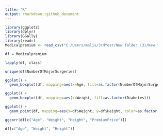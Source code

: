 ```yaml
---
title: "R"
output: rmarkdown::github_document
---
```



```r
library(ggplot2)
library(dplyr)
library(GGally)
library(readr)
Medicalpremium <- read_csv("C:/Users/malis/3rdYear/New folder (3)/New folder/Medicalpremium.csv")

df = Medicalpremium

lapply(df, class)

unique(df$NumberOfMajorSurgeries)

ggplot() +
  geom_boxplot(df, mapping=aes(x=Age, fill=as.factor(NumberOfMajorSurgeries)))

```


```r
ggplot() +
  geom_boxplot(df, mapping=aes(x=Weight, fill=as.factor(Diabetes)))
```


```r
ggplot() +
  geom_point(df, mapping=aes(x=df$Weight, y=df$Height, color=as.factor(df$BloodPressureProblems)))
```


```r
ggcorr(df[c("Age", "Weight", "Height", "PremiumPrice")])
```


```r

df[c("Age", "Weight", "Height")]
```


```r
```


```r
```


```r
```


```r
```


```r
```
